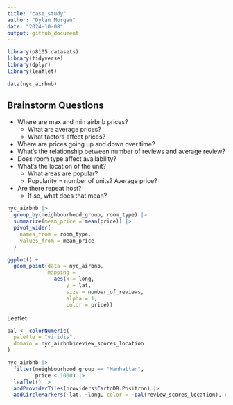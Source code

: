 ```yaml
---
title: "case_study"
author: "Dylan Morgan"
date: "2024-10-08"
output: github_document
---
```


```r
library(p8105.datasets)
library(tidyverse)
library(dplyr)
library(leaflet)

data(nyc_airbnb)
```


## Brainstorm Questions

* Where are max and min airbnb prices?
  * What are average prices?
  * What factors affect prices?
* Where are prices going up and down over time?
* What's the relationship between number of reviews and average review?
* Does room type affect availability?
* What's the location of the unit?
  * What areas are popular?
  * Popularity = number of units? Average price?
* Are there repeat host?
  * If so, what does that mean?
  
```r
nyc_airbnb |> 
  group_by(neighbourhood_group, room_type) |> 
  summarize(mean_price = mean(price)) |> 
  pivot_wider(
    names_from = room_type,
    values_from = mean_price
  )
```

```r
ggplot() + 
  geom_point(data = nyc_airbnb, 
             mapping = 
               aes(x = long, 
                   y = lat, 
                   size = number_of_reviews, 
                   alpha = 1, 
                   color = price))
```

Leaflet
```r
pal <- colorNumeric(
  palette = "viridis", 
  domain = nyc_airbnb$review_scores_location
)

nyc_airbnb |> 
  filter(neighbourhood_group == "Manhattan", 
         price < 1000) |> 
  leaflet() |> 
  addProviderTiles(providers$CartoDB.Positron) |> 
  addCircleMarkers(~lat, ~long, color = ~pal(review_scores_location), radius = 2)
```

